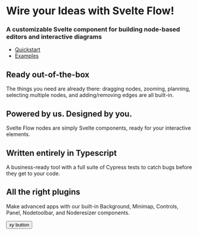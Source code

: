 # Wire your Ideas with Svelte Flow!

### A customizable Svelte component for building node-based editors and interactive diagrams

- [Quickstart](/svelte-flow/docs)
- [Examples](/svelte-flow/examples)

## Ready out-of-the-box

The things you need are already there: dragging nodes, zooming, planning, selecting multiple nodes, and adding/removing edges are all built-in.

## Powered by us. Designed by you.

Svelte Flow nodes are simply Svelte components, ready for your interactive elements.

## Written entirely in Typescript

A business-ready tool with a full suite of Cypress tests to catch bugs before they get to your code.

## All the right plugins

Make advanced apps with our built-in Background, Minimap, Controls, Panel, Nodetoolbar, and Noderesizer components.


<Button variant="svelte">xy button</Button>
